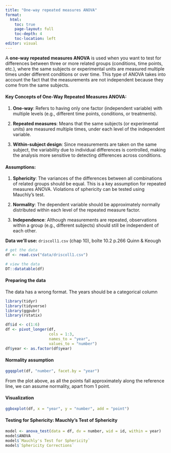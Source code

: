 ```yaml
---
title: "One-way repeated measures ANOVA"
format: 
  html:
    toc: true
    page-layout: full
    toc-depth: 4
    toc-location: left          
editor: visual
---
```


A **one-way repeated measures ANOVA** is used when you want to test for differences between three or more related groups (conditions, time points, etc.), where the same subjects or experimental units are measured multiple times under different conditions or over time. This type of ANOVA takes into account the fact that the measurements are not independent because they come from the same subjects.

#### Key Concepts of One-Way Repeated Measures ANOVA:

1.  **One-way**: Refers to having only one factor (independent variable) with multiple levels (e.g., different time points, conditions, or treatments).

2.  **Repeated measures**: Means that the same subjects (or experimental units) are measured multiple times, under each level of the independent variable.

3.  **Within-subject design**: Since measurements are taken on the same subject, the variability due to individual differences is controlled, making the analysis more sensitive to detecting differences across conditions.

#### Assumptions:

1.  **Sphericity**: The variances of the differences between all combinations of related groups should be equal. This is a key assumption for repeated measures ANOVA. Violations of sphericity can be tested using Mauchly's test.

2.  **Normality**: The dependent variable should be approximately normally distributed within each level of the repeated measure factor.

3.  **Independence**: Although measurements are repeated, observations within a group (e.g., different subjects) should still be independent of each other.

::: callout-note
**Data we'll use:** `driscoll1.csv` (chap 10), boîte 10.2 p.266 Quinn & Keough
:::

```r
# get the data
df <- read.csv("data/driscoll1.csv")
```

```r
# view the data
DT::datatable(df)
```

#### Preparing the data

The data has a wrong format. The years should be a categorical column

```r
library(tidyr)
library(tidyverse)
library(ggpubr)
library(rstatix)

df$id <- c(1:6)
df <- pivot_longer(df,
                   cols = 1:3,
                   names_to = "year",
                   values_to = "number")
df$year <- as.factor(df$year)
```
#### Normality assumption

```r
ggqqplot(df, "number", facet.by = "year")
```

From the plot above, as all the points fall approximately along the reference line, we can assume normality, apart from 1 point.


#### Visualization

```r
ggboxplot(df, x = "year", y = "number", add = "point")
```


#### Testing for Sphericity: Mauchly's Test of Sphericity

```r
model <- anova_test(data = df, dv = number, wid = id, within = year)
model$ANOVA
model$`Mauchly's Test for Sphericity`
model$`Sphericity Corrections`
```
